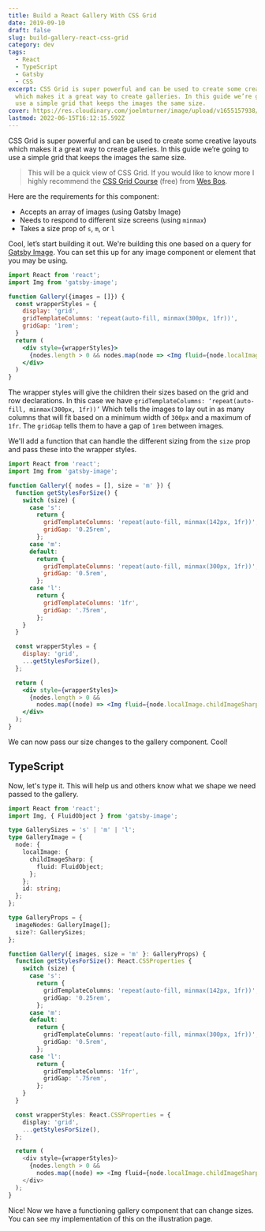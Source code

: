 ```yaml
---
title: Build a React Gallery With CSS Grid
date: 2019-09-10
draft: false
slug: build-gallery-react-css-grid
category: dev
tags:
  - React
  - TypeScript
  - Gatsby
  - CSS
excerpt: CSS Grid is super powerful and can be used to create some creative layouts
  which makes it a great way to create galleries. In this guide we’re going to
  use a simple grid that keeps the images the same size.
cover: https://res.cloudinary.com/joelmturner/image/upload/v1655157938/Posts/css-grid-gallery.jpg
lastmod: 2022-06-15T16:12:15.592Z
---
```


CSS Grid is super powerful and can be used to create some creative layouts which makes it a great way to create galleries. In this guide we’re going to use a simple grid that keeps the images the same size.

> This will be a quick view of CSS Grid. If you would like to know more I highly recommend the [CSS Grid Course](https://cssgrid.io/) (free) from [Wes Bos](https://twitter.com/wesbos).

Here are the requirements for this component:

- Accepts an array of images (using Gatsby Image)
- Needs to respond to different size screens (using `minmax`)
- Takes a size prop of `s`, `m`, or `l`

Cool, let’s start building it out. We're building this one based on a query for [Gatsby Image](https://www.gatsbyjs.org/packages/gatsby-image/). You can set this up for any image component or element that you may be using.

```jsx
import React from 'react';
import Img from 'gatsby-image';

function Gallery({images = []}) {
  const wrapperStyles = {
    display: 'grid',
    gridTemplateColumns: 'repeat(auto-fill, minmax(300px, 1fr))',
    gridGap: '1rem';
  }
  return (
    <div style={wrapperStyles}>
      {nodes.length > 0 && nodes.map(node => <Img fluid={node.localImage.childImageSharp.fluid} />)}
    </div>
  )
}
```

The wrapper styles will give the children their sizes based on the grid and row declarations. In this case we have `gridTemplateColumns: ‘repeat(auto-fill, minmax(300px, 1fr))’` Which tells the images to lay out in as many columns that will fit based on a minimum width of `300px` and a maximum of `1fr`. The `gridGap` tells them to have a gap of `1rem` between images.

We'll add a function that can handle the different sizing from the `size` prop and pass these into the wrapper styles.

```jsx line=4,6-25,29
import React from 'react';
import Img from 'gatsby-image';

function Gallery({ nodes = [], size = 'm' }) {
  function getStylesForSize() {
    switch (size) {
      case 's':
        return {
          gridTemplateColumns: 'repeat(auto-fill, minmax(142px, 1fr))',
          gridGap: '0.25rem',
        };
      case 'm':
      default:
        return {
          gridTemplateColumns: 'repeat(auto-fill, minmax(300px, 1fr))',
          gridGap: '0.5rem',
        };
      case 'l':
        return {
          gridTemplateColumns: '1fr',
          gridGap: '.75rem',
        };
    }
  }

  const wrapperStyles = {
    display: 'grid',
    ...getStylesForSize(),
  };

  return (
    <div style={wrapperStyles}>
      {nodes.length > 0 &&
        nodes.map((node) => <Img fluid={node.localImage.childImageSharp.fluid} />)}
    </div>
  );
}
```

We can now pass our size changes to the gallery component. Cool!

## TypeScript

Now, let's type it. This will help us and others know what we shape we need passed to the gallery.

```typescript line=2,4-19,21,23,44
import React from 'react';
import Img, { FluidObject } from 'gatsby-image';

type GallerySizes = 's' | 'm' | 'l';
type GalleryImage = {
  node: {
    localImage: {
      childImageSharp: {
        fluid: FluidObject;
      };
    };
    id: string;
  };
};

type GalleryProps = {
  imageNodes: GalleryImage[];
  size?: GallerySizes;
};

function Gallery({ images, size = 'm' }: GalleryProps) {
  function getStylesForSize(): React.CSSProperties {
    switch (size) {
      case 's':
        return {
          gridTemplateColumns: 'repeat(auto-fill, minmax(142px, 1fr))',
          gridGap: '0.25rem',
        };
      case 'm':
      default:
        return {
          gridTemplateColumns: 'repeat(auto-fill, minmax(300px, 1fr))',
          gridGap: '0.5rem',
        };
      case 'l':
        return {
          gridTemplateColumns: '1fr',
          gridGap: '.75rem',
        };
    }
  }

  const wrapperStyles: React.CSSProperties = {
    display: 'grid',
    ...getStylesForSize(),
  };

  return (
    <div style={wrapperStyles}>
      {nodes.length > 0 &&
        nodes.map((node) => <Img fluid={node.localImage.childImageSharp.fluid} />)}
    </div>
  );
}
```

Nice! Now we have a functioning gallery component that can change sizes. You can see my implementation of this on the <Link to='/illustration'>illustration page</Link>.
